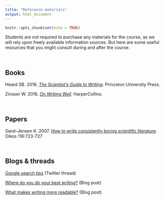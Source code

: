 ```yaml
---
title: "Reference materials"
output: html_document
---
```


```r
knitr::opts_chunk$set(echo = TRUE)
```

Students are not required to purchase any materials for the course, as we will rely upon freely available information sources. But here are some useful resources that you might consult during and after the course.

<br>

## Books

Heard SB. 2016. [*The Scientist’s Guide to Writing*](https://scientistseessquirrel.wordpress.com/the-scientists-guide-to-writing/). Princeton University Press.

Zinsser W. 2016. [*On Writing Well*](https://www.harpercollins.com/products/on-writing-well-william-zinsser?variant=32118081159202). HarperCollins.


<br>

## Papers

Sand-Jensen K. 2007. [How to write consistently boring scientific literature](references/Sand‐Jensen_2007_How_to_write_consistently_boring_scientific_literature.pdf). Oikos 116:723-727


<br>

## Blogs & threads

[Google search tips](https://twitter.com/chrishlad/status/1431674870299955206) (Twitter thread)

[Where do you do your best writing?](https://www.chronicle.com/article/where-do-you-do-your-best-writing) (Blog post)

[What makes writing more readable?](https://pudding.cool/2022/02/plain/) (Blog post)
